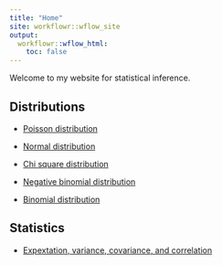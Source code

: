 ```yaml
---
title: "Home"
site: workflowr::wflow_site
output:
  workflowr::wflow_html:
    toc: false
---
```


Welcome to my website for statistical inference.

## Distributions

- [Poisson distribution](poisson.html)

- [Normal distribution](normal.html)

- [Chi square distribution](chisquare.html)

- [Negative binomial distribution](negbinom.html)

- [Binomial distribution](binomial.html)


## Statistics

- [Expextation, variance, covariance, and correlation](expectation-variance.html)


